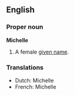 ==English==

===Proper noun===
'''Michelle''' {{f}}

# A female [[given name]].

===Translations===
*Dutch: Michelle {{f}}
*French: Michelle {{f}}